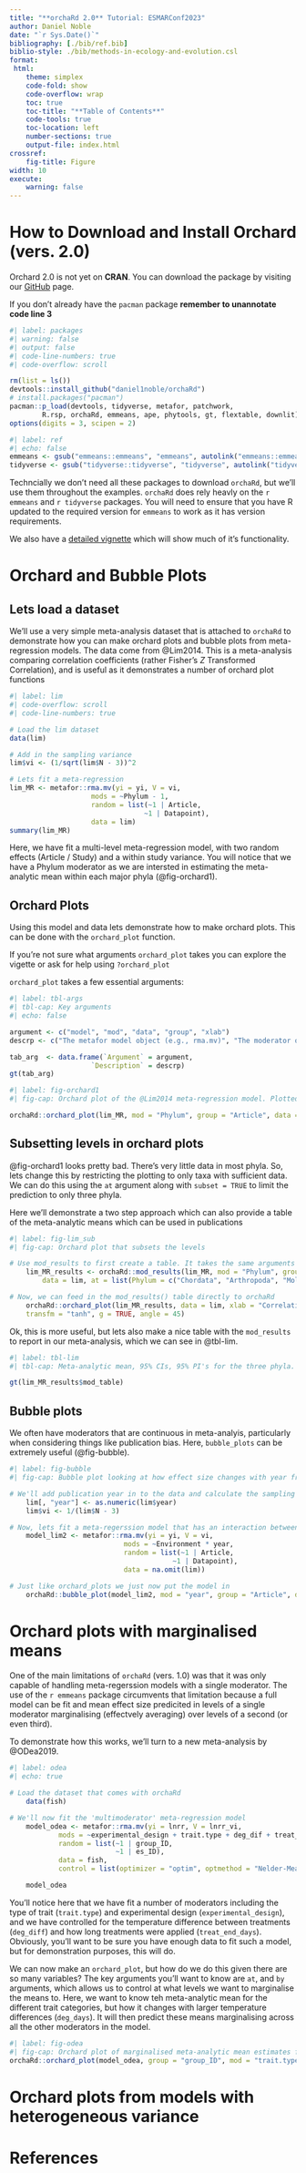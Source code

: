 ```yaml
---
title: "**orchaRd 2.0** Tutorial: ESMARConf2023"
author: Daniel Noble
date: "`r Sys.Date()`"
bibliography: [./bib/ref.bib]
biblio-style: ./bib/methods-in-ecology-and-evolution.csl
format: 
 html:
    theme: simplex
    code-fold: show
    code-overflow: wrap
    toc: true
    toc-title: "**Table of Contents**"
    code-tools: true
    toc-location: left
    number-sections: true
    output-file: index.html
crossref: 
    fig-title: Figure
width: 10
execute:
    warning: false
---
```


# How to Download and Install Orchard (vers. 2.0)

Orchard 2.0 is not yet on **CRAN**. You can download the package by visiting our [GitHub](https://github.com/daniel1noble/orchaRd) page. 

::: {.callout-note}
If you don't already have the `pacman` package **remember to unannotate code line 3**
:::

```r
#| label: packages
#| warning: false
#| output: false
#| code-line-numbers: true
#| code-overflow: scroll

rm(list = ls())
devtools::install_github("daniel1noble/orchaRd")
# install.packages("pacman")
pacman::p_load(devtools, tidyverse, metafor, patchwork, 
        R.rsp, orchaRd, emmeans, ape, phytools, gt, flextable, downlit)
options(digits = 3, scipen = 2)
```


```r
#| label: ref
#| echo: false
emmeans <- gsub("emmeans::emmeans", "emmeans", autolink("emmeans::emmeans"))
tidyverse <- gsub("tidyverse::tidyverse", "tidyverse", autolink("tidyverse::tidyverse"))

```

:::{.column-margin}
Techncially we don't need all these packages to download `orchaRd`, but we'll use them throughout the examples. `orchaRd` does rely heavly on the `r emmeans` and `r tidyverse` packages. You will need to ensure that you have R updated to the required version for `emmeans` to work as it has version requirements.
:::

We also have a [detailed vignette](https://daniel1noble.github.io/orchaRd/) which will show much of it's functionality.

# Orchard and Bubble Plots

## Lets load a dataset
We'll use a very simple meta-analysis dataset that is attached to `orchaRd` to demonstrate how you can make orchard plots and bubble plots from meta-regression models. The data come from @Lim2014. This is a meta-analysis comparing correlation coefficients (rather Fisher's *Z* Transformed Correlation), and is useful as it demonstrates a number of orchard plot functions

```r
#| label: lim
#| code-overflow: scroll
#| code-line-numbers: true

# Load the lim dataset
data(lim)

# Add in the sampling variance
lim$vi <- (1/sqrt(lim$N - 3))^2

# Lets fit a meta-regression 
lim_MR <- metafor::rma.mv(yi = yi, V = vi, 
                    mods = ~Phylum - 1, 
                    random = list(~1 | Article, 
                                 ~1 | Datapoint), 
                    data = lim)
summary(lim_MR)
```

Here, we have fit a multi-level meta-regression model, with two random effects (Article / Study) and a within study variance. You will notice that we have a Phylum moderator as we are intersted in estimating the meta-analytic mean within each major phyla (@fig-orchard1). 

## Orchard Plots

Using this model and data lets demonstrate how to make orchard plots. This can be done with the `orchard_plot` function.

:::{.column-margin} 
If you're not sure what arguments `orchard_plot` takes you can explore the vigette or ask for help using `?orchard_plot`
:::

:::{.column-margin} 
`orchard_plot` takes a few essential arguments:

```r
#| label: tbl-args
#| tbl-cap: Key arguments
#| echo: false

argument <- c("model", "mod", "data", "group", "xlab")
descrp <- c("The metafor model object (e.g., rma.mv)", "The moderator of interest (as a character). If you don't specify it will default to the overall meta-analytic mean", "The dataset used to fit the model", "The group you wish to tally N for within brackets", "The axis label for the effect size")

tab_arg  <- data.frame(`Argument` = argument,
                    `Description` = descrp)
gt(tab_arg)
```
:::

```r
#| label: fig-orchard1
#| fig-cap: Orchard plot of the @Lim2014 meta-regression model. Plotted are meta-anlaytic means, 95% confidence intervals, 95% prediction intervals and the raw effect size data weighted by the the sample size. In this case, *k* is the number of effect sizes and the number of studies are provided within brackets.

orchaRd::orchard_plot(lim_MR, mod = "Phylum", group = "Article", data = lim, xlab = "Correlation coefficient", alpha = 0.5, transfm = "tanh", angle = 45, N = "N", cb = FALSE)

```

## Subsetting levels in orchard plots

@fig-orchard1 looks pretty bad. There's very little data in most phyla. So, lets change this by restricting the plotting to only taxa with sufficient data. We can do this using the `at` argument along with `subset = TRUE` to limit the prediction to only three phyla. 

Here we'll demonstrate a two step approach which can also provide a table of the meta-analytic means which can be used in publications

```r
#| label: fig-lim_sub
#| fig-cap: Orchard plot that subsets the levels

# Use mod_results to first create a table. It takes the same arguments as orchard_plot()
    lim_MR_results <- orchaRd::mod_results(lim_MR, mod = "Phylum", group = "Article",
        data = lim, at = list(Phylum = c("Chordata", "Arthropoda", "Mollusca")), subset = TRUE)

# Now, we can feed in the mod_results() table directly to orchaRd
    orchaRd::orchard_plot(lim_MR_results, data = lim, xlab = "Correlation coefficient",
    transfm = "tanh", g = TRUE, angle = 45)
```

Ok, this is more useful, but lets also make a nice table with the `mod_results` to report in our meta-analysis, which we can see in @tbl-lim.


```r
#| label: tbl-lim
#| tbl-cap: Meta-analytic mean, 95% CIs, 95% PI's for the three phyla. To do this we need to extract the *mod_table* from the `orchaRd` object.

gt(lim_MR_results$mod_table)
```

## Bubble plots

We often have moderators that are continuous in meta-analyis, particularly when considering things like publication bias. Here, `bubble_plots` can be extremely useful (@fig-bubble). 


```r
#| label: fig-bubble
#| fig-cap: Bubble plot looking at how effect size changes with year from studies conducted in the wild and captivity.

# We'll add publication year in to the data and calculate the sampling variance
    lim[, "year"] <- as.numeric(lim$year)
    lim$vi <- 1/(lim$N - 3)

# Now, lets fit a meta-regerssion model that has an interaction between year and environment type.
    model_lim2 <- metafor::rma.mv(yi = yi, V = vi, 
                            mods = ~Environment * year, 
                            random = list(~1 | Article, 
                                        ~1 | Datapoint), 
                            data = na.omit(lim))

# Just like orchard_plots we just now put the model in
    orchaRd::bubble_plot(model_lim2, mod = "year", group = "Article", data = na.omit(lim), by = "Environment", xlab = "Year",legend.pos = "top.left")

```

# Orchard plots with marginalised means

One of the main limitations of `orchaRd` (vers. 1.0) was that it was only capable of handling meta-regerssion models with a single moderator. The use of the `r emmeans` package circumvents that limitation because a full model can be fit and mean effect size predicited in levels of a single moderator marginalising (effectvely averaging) over levels of a second (or even third). 

To demonstrate how this works, we'll turn to a new meta-analysis by @ODea2019.

```r
#| label: odea
#| echo: true

# Load the dataset that comes with orchaRd
    data(fish)

# We'll now fit the 'multimoderator' meta-regression model
    model_odea <- metafor::rma.mv(yi = lnrr, V = lnrr_vi, 
            mods = ~experimental_design + trait.type + deg_dif + treat_end_days, method = "REML", test = "t", 
            random = list(~1 | group_ID,
                          ~1 | es_ID), 
            data = fish, 
            control = list(optimizer = "optim", optmethod = "Nelder-Mead"))

    model_odea

```

You'll notice here that we have fit a number of moderators including the type of trait (`trait.type`) and experimental design (`experimental_design`), and we have controlled for the temperature difference between treatments (`deg_diff`) and how long treatments were applied (`treat_end_days`). Obviously, you'll want to be sure you have enough data to fit such a model, but for demonstration purposes, this will do. 

We can now make an `orchard_plot`, but how do we do this given there are so many variables? The key arguments you'll want to know are `at`, and `by` arguments, which allows us to control at what levels we want to marginalise the means to. Here, we want to know teh meta-analytic mean for the different trait categories, but how it changes with larger temperature differences (`deg_days`). It will then predict these means marginalising across all the other moderators in the model. 

```r
#| label: fig-odea
#| fig-cap: Orchard plot of marginalised meta-analytic mean estimates for four different trait categories (life-history, morphology, physiology and behaviour)
orchaRd::orchard_plot(model_odea, group = "group_ID", mod = "trait.type", at = list(deg_dif = c(5, 10, 15)), by = "deg_dif", xlab = "lnRR", data = fish, angle = 45, g = FALSE, legend.pos = "top.left", condition.lab = "Degree Difference") + theme(legend.direction = "vertical")
```


# Orchard plots from models with heterogeneous variance

# References